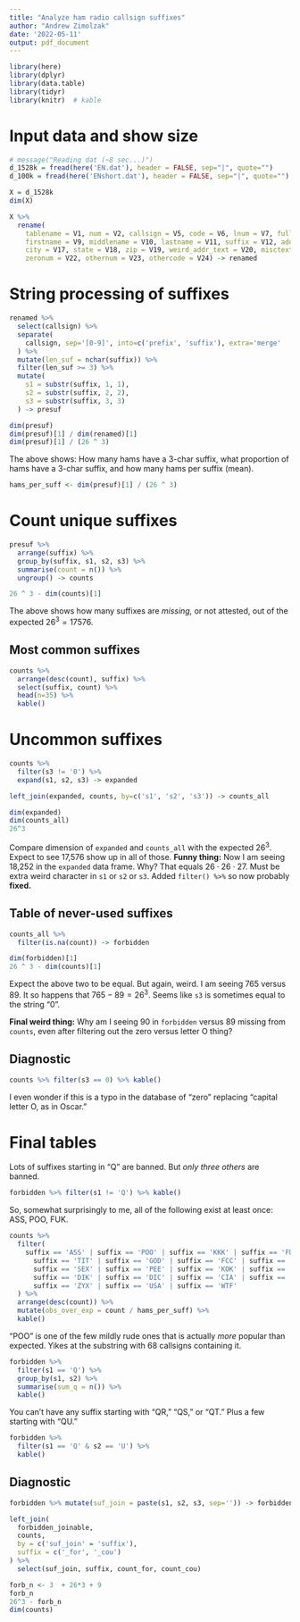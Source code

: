 ```yaml
---
title: "Analyze ham radio callsign suffixes"
author: "Andrew Zimolzak"
date: '2022-05-11'
output: pdf_document
---
```


```r
library(here)
library(dplyr)
library(data.table)
library(tidyr)
library(knitr)  # kable
```


# Input data and show size

```r
# message("Reading dat (~8 sec...)")
d_1528k = fread(here('EN.dat'), header = FALSE, sep="|", quote="")
d_100k = fread(here('ENshort.dat'), header = FALSE, sep="|", quote="")
```


```r
X = d_1528k
dim(X)
```


```r
X %>%
  rename(
    tablename = V1, num = V2, callsign = V5, code = V6, lnum = V7, fullname = V8,
    firstname = V9, middlename = V10, lastname = V11, suffix = V12, address = V16,
    city = V17, state = V18, zip = V19, weird_addr_text = V20, misctext = V21,
    zeronum = V22, othernum = V23, othercode = V24) -> renamed
```


# String processing of suffixes

```r
renamed %>%
  select(callsign) %>%
  separate(
    callsign, sep='[0-9]', into=c('prefix', 'suffix'), extra='merge'
  ) %>%
  mutate(len_suf = nchar(suffix)) %>%
  filter(len_suf >= 3) %>%
  mutate(
    s1 = substr(suffix, 1, 1),
    s2 = substr(suffix, 2, 2),
    s3 = substr(suffix, 3, 3)
  ) -> presuf

dim(presuf)
dim(presuf)[1] / dim(renamed)[1]
dim(presuf)[1] / (26 ^ 3)
```

The above shows: How many hams have a 3-char suffix, what proportion of hams
have a 3-char suffix, and how many hams per suffix (mean).

```r
hams_per_suff <- dim(presuf)[1] / (26 ^ 3)
```



# Count unique suffixes

```r
presuf %>%
  arrange(suffix) %>%
  group_by(suffix, s1, s2, s3) %>%
  summarise(count = n()) %>%
  ungroup() -> counts

26 ^ 3 - dim(counts)[1]
```

The above shows how many suffixes are *missing,* or not attested, out of the
expected $26^3 = 17576$.


## Most common suffixes

```r
counts %>%
  arrange(desc(count), suffix) %>%
  select(suffix, count) %>%
  head(n=35) %>%
  kable()
```


# Uncommon suffixes

```r
counts %>%
  filter(s3 != '0') %>%
  expand(s1, s2, s3) -> expanded

left_join(expanded, counts, by=c('s1', 's2', 's3')) -> counts_all

dim(expanded)
dim(counts_all)
26^3
```

Compare dimension of `expanded` and `counts_all` with the expected $26^3$.
Expect to see 17,576 show up in all of those. **Funny thing:** Now I am
seeing 18,252 in the `expanded` data frame. Why? That equals
$26 \cdot 26 \cdot 27$. Must be extra weird character in `s1` or `s2` or
`s3`. Added `filter() %>%` so now probably **fixed.**


## Table of never-used suffixes

```r
counts_all %>%
  filter(is.na(count)) -> forbidden

dim(forbidden)[1]
26 ^ 3 - dim(counts)[1]
```

Expect the above two to be equal. But again, weird. I am seeing 765
versus 89. It so happens that $765 - 89 = 26^3$. Seems like `s3` is
sometimes equal to the string "0".

**Final weird thing:** Why am I seeing 90 in `forbidden` versus 89 missing
from `counts`, even after filtering out the zero versus letter O thing?

## Diagnostic

```r
counts %>% filter(s3 == 0) %>% kable()
```

I even wonder if this is a typo in the database of "zero" replacing
"capital letter O, as in Oscar."




# Final tables

Lots of suffixes starting in "Q" are banned. But *only three others*
are banned.

```r
forbidden %>% filter(s1 != 'Q') %>% kable()
```

So, somewhat surprisingly to me, all of the following exist at least once:
ASS, POO, FUK.

```r
counts %>%
  filter(
    suffix == 'ASS' | suffix == 'POO' | suffix == 'KKK' | suffix == 'FUK' |
      suffix == 'TIT' | suffix == 'GOD' | suffix == 'FCC' | suffix == 'XXX' |
      suffix == 'SEX' | suffix == 'PEE' | suffix == 'KOK' | suffix == 'NSA' |
      suffix == 'DIK' | suffix == 'DIC' | suffix == 'CIA' | suffix == 'ZZZ' |
      suffix == 'ZYX' | suffix == 'USA' | suffix == 'WTF'
  ) %>%
  arrange(desc(count)) %>%
  mutate(obs_over_exp = count / hams_per_suff) %>%
  kable()
```

"POO" is one of the few mildly rude ones that is actually *more* popular than
expected. Yikes at the substring with 68 callsigns containing it.


```r
forbidden %>%
  filter(s1 == 'Q') %>%
  group_by(s1, s2) %>%
  summarise(sum_q = n()) %>%
  kable()
```

You can't have any suffix starting with "QR," "QS," or "QT." Plus a few starting with "QU."

```r
forbidden %>%
  filter(s1 == 'Q' & s2 == 'U') %>%
  kable()
```

## Diagnostic

```r

forbidden %>% mutate(suf_join = paste(s1, s2, s3, sep='')) -> forbidden_joinable

left_join(
  forbidden_joinable,
  counts,
  by = c('suf_join' = 'suffix'),
  suffix = c('_for', '_cou')
) %>%
  select(suf_join, suffix, count_for, count_cou)
```

```r
forb_n <- 3  + 26*3 + 9
forb_n
26^3 - forb_n
dim(counts)
```
